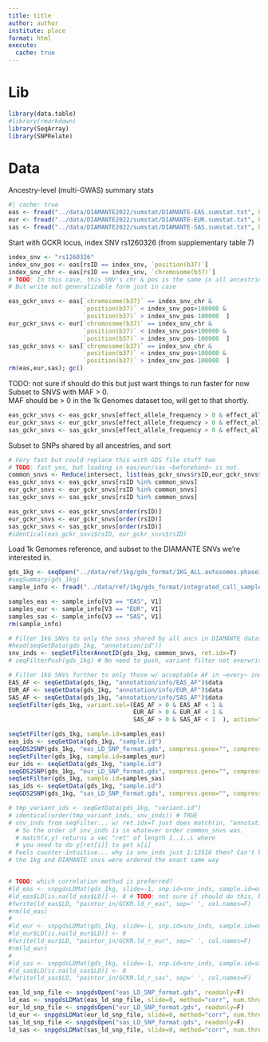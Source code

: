 ```yaml
---
title: title
author: author
institute: place
format: html
execute:
  cache: true
---
```


# Lib
```r
library(data.table)
#library(rmarkdown)
library(SeqArray)
library(SNPRelate)
```

# Data
Ancestry-level (multi-GWAS) summary stats
```r
#| cache: true
eas <- fread("../data/DIAMANTE2022/sumstat/DIAMANTE-EAS.sumstat.txt", header=T, select=c("rsID", "chromosome(b37)", "position(b37)", "effect_allele_frequency"))
eur <- fread("../data/DIAMANTE2022/sumstat/DIAMANTE-EUR.sumstat.txt", header=T, select=c("rsID", "chromosome(b37)", "position(b37)", "effect_allele_frequency"))
sas <- fread("../data/DIAMANTE2022/sumstat/DIAMANTE-SAS.sumstat.txt", header=T, select=c("rsID", "chromosome(b37)", "position(b37)", "effect_allele_frequency"))
```

Start with GCKR locus, index SNV rs1260326 (from supplementary table 7)\
```r
index_snv <- "rs1260326"
index_snv_pos <- eas[rsID == index_snv, `position(b37)`]
index_snv_chr <- eas[rsID == index_snv, `chromosome(b37)`]
# TODO: In this case, this SNV's chr & pos is the same in all ancestries
# But write out generalizable form just in case

eas_gckr_snvs <- eas[`chromosome(b37)` == index_snv_chr &
                     `position(b37)` < index_snv_pos+100000 &
                     `position(b37)` > index_snv_pos-100000  ]
eur_gckr_snvs <- eur[`chromosome(b37)` == index_snv_chr &
                     `position(b37)` < index_snv_pos+100000 &
                     `position(b37)` > index_snv_pos-100000  ]
sas_gckr_snvs <- sas[`chromosome(b37)` == index_snv_chr &
                     `position(b37)` < index_snv_pos+100000 &
                     `position(b37)` > index_snv_pos-100000  ]
rm(eas,eur,sas); gc()
```

TODO: not sure if should do this but just want things to run faster for now
Subset to SNVS with MAF > 0. \
MAF should be > 0 in the 1k Genomes dataset too, will get to that shortly.
```r
eas_gckr_snvs <- eas_gckr_snvs[effect_allele_frequency > 0 & effect_allele_frequency < 1]
eur_gckr_snvs <- eur_gckr_snvs[effect_allele_frequency > 0 & effect_allele_frequency < 1]
sas_gckr_snvs <- sas_gckr_snvs[effect_allele_frequency > 0 & effect_allele_frequency < 1]
```

Subset to SNPs shared by all ancestries, and sort
```r
# Very fast but could replace this with GDS file stuff too
# TODO: fast yes, but loading in eas/eur/sas ~beforehand~ is not.
common_snvs <- Reduce(intersect, list(eas_gckr_snvs$rsID,eur_gckr_snvs$rsID,sas_gckr_snvs$rsID))
eas_gckr_snvs <- eas_gckr_snvs[rsID %in% common_snvs]
eur_gckr_snvs <- eur_gckr_snvs[rsID %in% common_snvs]
sas_gckr_snvs <- sas_gckr_snvs[rsID %in% common_snvs]

eas_gckr_snvs <- eas_gckr_snvs[order(rsID)]
eur_gckr_snvs <- eur_gckr_snvs[order(rsID)]
sas_gckr_snvs <- sas_gckr_snvs[order(rsID)]
#identical(eas_gckr_snvs$rsID, eur_gckr_snvs$rsID)
```

Load 1k Genomes reference, and subset to the DIAMANTE SNVs we're interested in.
```r
gds_1kg <- seqOpen("../data/ref/1kg/gds_format/1KG_ALL.autosomes.phase3_shapeit2_mvncall_integrated_v5a.20130502.genotypes.gds")
#seqSummary(gds_1kg)
sample_info <- fread("../data/ref/1kg/gds_format/integrated_call_samples_v3.20130502.ALL.panel", header=F)

samples_eas <- sample_info[V3 == "EAS", V1]
samples_eur <- sample_info[V3 == "EUR", V1]
samples_sas <- sample_info[V3 == "SAS", V1]
rm(sample_info)

# Filter 1kG SNVs to only the snvs shared by all ancs in DIAMANTE dataset
#head(seqGetData(gds_1kg, "annotation/id"))
snv_inds <- seqSetFilterAnnotID(gds_1kg, common_snvs, ret.idx=T)
# seqFilterPush(gds_1kg) # No need to push, variant filter not overwritten by the following filters on samples

# Filter 1kG SNVs further to only those w/ acceptable AF in ~every~ individual anc.
EAS_AF <- seqGetData(gds_1kg, "annotation/info/EAS_AF")$data
EUR_AF <- seqGetData(gds_1kg, "annotation/info/EUR_AF")$data
SAS_AF <- seqGetData(gds_1kg, "annotation/info/SAS_AF")$data
seqSetFilter(gds_1kg, variant.sel=(EAS_AF > 0 & EAS_AF < 1 & 
                                   EUR_AF > 0 & EUR_AF < 1 &
                                   SAS_AF > 0 & SAS_AF < 1  ), action="intersect")

seqSetFilter(gds_1kg, sample.id=samples_eas)
eas_ids <- seqGetData(gds_1kg, "sample.id")
seqGDS2SNP(gds_1kg, "eas_LD_SNP_format.gds", compress.geno="", compress.annotation="") # Takes into account the current filters
seqSetFilter(gds_1kg, sample.id=samples_eur)
eur_ids <- seqGetData(gds_1kg, "sample.id")
seqGDS2SNP(gds_1kg, "eur_LD_SNP_format.gds", compress.geno="", compress.annotation="")
seqSetFilter(gds_1kg, sample.id=samples_sas)
sas_ids <- seqGetData(gds_1kg, "sample.id")
seqGDS2SNP(gds_1kg, "sas_LD_SNP_format.gds", compress.geno="", compress.annotation="")
```

```r
# tmp_variant_ids <- seqGetData(gds_1kg, "variant.id")
# identical(order(tmp_variant_inds, snv_inds)) # TRUE
# snv_inds from seqFilter... w/ ret.idx=T just does match(in, "annotation/id") under the hood
  # So the order of snv_inds is in whatever order common_snvs was.
  # match(x,y) returns a vec "ret" of length 1..i..L where
  # you need to do y[ret[i]] to get x[i]
# Feels counter-intuitive... why is snv_inds just 1:13516 then? Can't be right unless
# the 1kg and DIAMANTE snvs were ordered the exact same way


# TODO: which correlation method is preferred?
#ld_eas <- snpgdsLDMat(gds_1kg, slide=-1, snp.id=snv_inds, sample.id=eas_ids, num.thread=6, method="r")
#ld_eas$LD[is.na(ld_eas$LD)] <- 0 # TODO: not sure if should do this, but o/w file is messed up. TODO: investigate what is causing the NaNs and possibly find solution based on that (snvs with NA info or s/t?) # It was not (completely, at least) due to small MAFs # Check out what the "composite" correlation is
#fwrite(ld_eas$LD, "paintor_in/GCKR.ld_r_eas", sep=' ', col.names=F)
#rm(ld_eas)
#
#ld_eur <- snpgdsLDMat(gds_1kg, slide=-1, snp.id=snv_inds, sample.id=eur_ids, num.thread=6, method="r")
#ld_eur$LD[is.na(ld_eur$LD)] <- 0
#fwrite(ld_eur$LD, "paintor_in/GCKR.ld_r_eur", sep=' ', col.names=F)
#rm(ld_eur)
#
#ld_sas <- snpgdsLDMat(gds_1kg, slide=-1, snp.id=snv_inds, sample.id=sas_ids, num.thread=6, method="r")
#ld_sas$LD[is.na(ld_sas$LD)] <- 0
#fwrite(ld_sas$LD, "paintor_in/GCKR.ld_r_sas", sep=' ', col.names=F)

eas_ld_snp_file <- snpgdsOpen("eas_LD_SNP_format.gds", readonly=F)
ld_eas <- snpgdsLDMat(eas_ld_snp_file, slide=0, method="corr", num.thread=4)$LD
eur_ld_snp_file <- snpgdsOpen("eur_LD_SNP_format.gds", readonly=F)
ld_eur <- snpgdsLDMat(eur_ld_snp_file, slide=0, method="corr", num.thread=4)$LD
sas_ld_snp_file <- snpgdsOpen("sas_LD_SNP_format.gds", readonly=F)
ld_sas <- snpgdsLDMat(sas_ld_snp_file, slide=0, method="corr", num.thread=4)$LD
```





